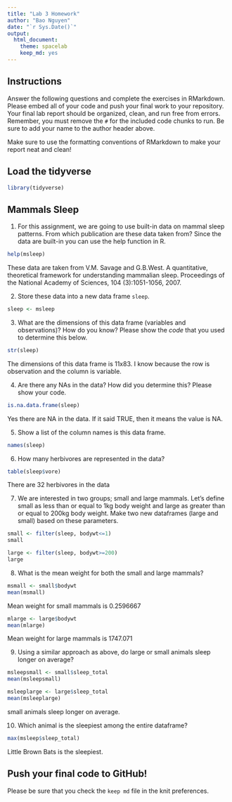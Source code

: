 ```yaml
---
title: "Lab 3 Homework"
author: "Bao Nguyen"
date: "`r Sys.Date()`"
output:
  html_document: 
    theme: spacelab
    keep_md: yes
---
```


## Instructions
Answer the following questions and complete the exercises in RMarkdown. Please embed all of your code and push your final work to your repository. Your final lab report should be organized, clean, and run free from errors. Remember, you must remove the `#` for the included code chunks to run. Be sure to add your name to the author header above.  

Make sure to use the formatting conventions of RMarkdown to make your report neat and clean!  

## Load the tidyverse
```r
library(tidyverse)
```

## Mammals Sleep
1. For this assignment, we are going to use built-in data on mammal sleep patterns. From which publication are these data taken from? Since the data are built-in you can use the help function in R.
```r
help(msleep)
```

These data are taken from  V.M. Savage and G.B.West. A quantitative, theoretical framework for understanding mammalian sleep. Proceedings of the National Academy of Sciences, 104 (3):1051-1056, 2007.

2. Store these data into a new data frame `sleep`.
```r
sleep <- msleep
```

3. What are the dimensions of this data frame (variables and observations)? How do you know? Please show the *code* that you used to determine this below.  
```r
str(sleep)
```

The dimensions of this data frame is 11x83. I know because the row is observation and the column is variable.

4. Are there any NAs in the data? How did you determine this? Please show your code.  
```r
is.na.data.frame(sleep)
```

Yes there are NA in the data. If it said TRUE, then it means the value is NA.

5. Show a list of the column names is this data frame.
```r
names(sleep)
```

6. How many herbivores are represented in the data?  
```r
table(sleep$vore)
```

There are 32 herbivores in the data

7. We are interested in two groups; small and large mammals. Let's define small as less than or equal to 1kg body weight and large as greater than or equal to 200kg body weight. Make two new dataframes (large and small) based on these parameters.
```r
small <- filter(sleep, bodywt<=1)
small
```

```r
large <- filter(sleep, bodywt>=200)
large
```

8. What is the mean weight for both the small and large mammals?
```r
msmall <- small$bodywt
mean(msmall)
```
Mean weight for small mammals is 0.2596667
```r
mlarge <- large$bodywt
mean(mlarge)
```
Mean weight for large mammals is 1747.071

9. Using a similar approach as above, do large or small animals sleep longer on average?  
```r
msleepsmall <- small$sleep_total
mean(msleepsmall)
```

```r
msleeplarge <- large$sleep_total
mean(msleeplarge)
```

small animals sleep longer on average.

10. Which animal is the sleepiest among the entire dataframe?
```r
max(msleep$sleep_total)
```


Little Brown Bats is the sleepiest.

## Push your final code to GitHub!
Please be sure that you check the `keep md` file in the knit preferences.   